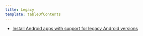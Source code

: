 ```yaml
---
title: Legacy
template: tableOfContents
---
```


* [Install Android apps with support for legacy Android versions](/docs/mobile-monitoring/new-relic-mobile-android/legacy/install-android-apps-android-22-support)
